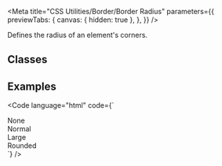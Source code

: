 
<Meta
  title="CSS Utilities/Border/Border Radius"
  parameters={{
    previewTabs: {
      canvas: { hidden: true },
    },
  }}
/>

<Banner label="Border Radius" section="CSS Utilities" color="green" />

<Lead>Defines the radius of an element's corners.</Lead>

## Classes

<CssBorderRadius />

## Examples

<Code language="html" code={`
<div class="has-border-primary has-radius-none p-small mb-small">None</div>
<div class="has-border-primary has-radius-normal p-small mb-small">Normal</div>
<div class="has-border-primary has-radius-large p-small mb-small">Large</div>
<div class="has-border-primary has-radius-rounded p-small mb-small">Rounded</div>
`} />

<Footer>
  <LinkCards>
    <LinkCard
      pageTitle="Foundation/Border & Radius"
      description="Clarification of how borders and border-radius are utilized"
    />
    <LinkCard
      pageTitle="Foundation/Design Tokens"
      description="We use design tokens to replace hard-coded values in order to ensure a better consistency"
    />
  </LinkCards>
</Footer>

